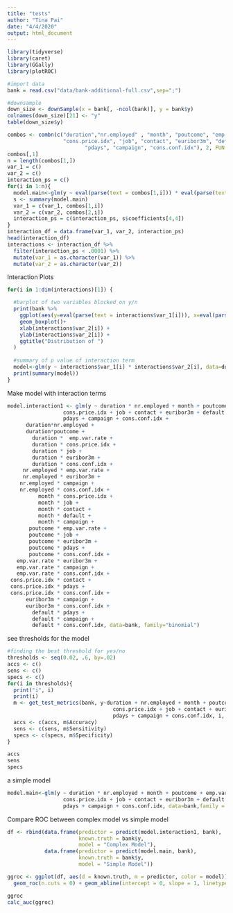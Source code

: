 ```yaml
---
title: "tests"
author: "Tina Pai"
date: "4/4/2020"
output: html_document
---
```


```r
library(tidyverse)
library(caret)
library(GGally)
library(plotROC)
```

```r
#import data
bank = read.csv("data/bank-additional-full.csv",sep=";")

#downsample
down_size <- downSample(x = bank[, -ncol(bank)], y = bank$y)
colnames(down_size)[21] <- "y"
table(down_size$y)

combos <- combn(c("duration","nr.employed" , "month", "poutcome", "emp.var.rate",
                  "cons.price.idx", "job", "contact", "euribor3m", "default", "day_of_week", 
                         "pdays", "campaign", "cons.conf.idx"), 2, FUN = NULL, simplify = TRUE)
combos[,1]
n = length(combos[1,])
var_1 = c()
var_2 = c()
interaction_ps = c()
for(i in 1:n){
  model.main<-glm(y ~ eval(parse(text = combos[1,i])) * eval(parse(text = combos[2,i])), data=down_size,family = binomial(link="logit"))
  s <- summary(model.main)
  var_1 = c(var_1, combos[1,i])
  var_2 = c(var_2, combos[2,i])
  interaction_ps = c(interaction_ps, s$coefficients[4,4])
}
interaction_df = data.frame(var_1, var_2, interaction_ps)
head(interaction_df)
interactions <- interaction_df %>%
  filter(interaction_ps < .0001) %>%
  mutate(var_1 = as.character(var_1)) %>%
  mutate(var_2 = as.character(var_2))
```

Interaction Plots

```r

for(i in 1:dim(interactions)[1]) {

  #barplot of two variables blocked on y/n
  print(bank %>%
    ggplot(aes(y=eval(parse(text = interactions$var_1[i])), x=eval(parse(text = interactions$var_2[i])), color = y)) +
    geom_boxplot()+
    xlab(interactions$var_2[i]) +
    ylab(interactions$var_2[i]) +
    ggtitle("Distribution of ")
  )
  
  #summary of p value of interaction term
  model<-glm(y ~ interactions$var_1[i] * interactions$var_2[i], data=down_size,family = binomial(link="logit"))
  print(summary(model))
}
```

Make model with interaction terms
```r
model.interaction1 <- glm(y ~ duration * nr.employed + month + poutcome + emp.var.rate + 
                  cons.price.idx + job + contact + euribor3m + default + day_of_week + 
                  pdays + campaign + cons.conf.idx +
      duration*nr.employed +
      duration*poutcome +
        duration *  emp.var.rate +
        duration * cons.price.idx +
        duration * job +
        duration * euribor3m +
        duration * cons.conf.idx +
     nr.employed * emp.var.rate +
     nr.employed * euribor3m +
    nr.employed * campaign +
    nr.employed * cons.conf.idx +
          month * cons.price.idx +
          month * job +
          month * contact +
          month * default +
          month * campaign +
       poutcome * emp.var.rate +
       poutcome * job +
       poutcome * euribor3m +
       poutcome * pdays +
       poutcome * cons.conf.idx +
   emp.var.rate * euribor3m +
   emp.var.rate * campaign +
   emp.var.rate * cons.conf.idx +
 cons.price.idx * contact +
 cons.price.idx * pdays +
 cons.price.idx * cons.conf.idx +
      euribor3m * campaign +
      euribor3m * cons.conf.idx +
        default * pdays +
        default * campaign +
        default * cons.conf.idx, data=bank, family="binomial")
```

see thresholds for the model
```r
#finding the best threshold for yes/no
thresholds <- seq(0.02, .6, by=.02)
accs <- c()
sens <- c()
specs <- c()
for(i in thresholds){
  print("i", i)
  print(i)
  m <- get_test_metrics(bank, y~duration + nr.employed + month + poutcome + emp.var.rate + 
                                  cons.price.idx + job + contact + euribor3m + default + day_of_week + 
                                  pdays + campaign + cons.conf.idx, i, 2)
  accs <- c(accs, m$Accuracy)
  sens <- c(sens, m$Sensitivity)
  specs <- c(specs, m$Specificity)
}

accs
sens
specs
```


a simple model
```r
model.main<-glm(y ~ duration * nr.employed + month + poutcome + emp.var.rate + 
                  cons.price.idx + job + contact + euribor3m + default + day_of_week + 
                  pdays + campaign + cons.conf.idx, data=bank,family = binomial(link="logit"))
```


Compare ROC between complex model vs simple model
```r

df <- rbind(data.frame(predictor = predict(model.interaction1, bank),
                       known.truth = bank$y,
                       model = "Complex Model"),
            data.frame(predictor = predict(model.main, bank),
                       known.truth = bank$y,
                       model = "Simple Model"))

ggroc <- ggplot(df, aes(d = known.truth, m = predictor, color = model)) + 
  geom_roc(n.cuts = 0) + geom_abline(intercept = 0, slope = 1, linetype='dashed') 

ggroc
calc_auc(ggroc)
```

